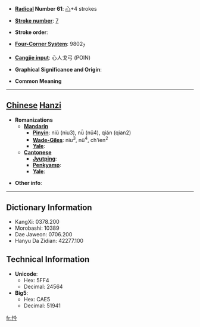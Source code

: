 * '''[[Wiktionary:Chinese radical index| Radical]] Number 61''': [[Wiktionary:Chinese radical index 心|心]]+4 strokes

* '''[[Wiktionary:Chinese total strokes index|Stroke number]]''': [[Wiktionary:Chinese total strokes index 7|7]]

* '''Stroke order''': 

* '''[[Wiktionary:Chinese four corner index|Four-Corner System]]''': 9802<sub>7</sub>

* '''[[Wiktionary:Chinese Cangjie index|Cangjie input]]''': 心人戈弓 (POIN)

* '''Graphical Significance and Origin''': 

* '''Common Meaning'''

----

== [[Chinese]] [[Hanzi]] ==

* '''Romanizations'''
** '''[[Mandarin]]'''
*** '''[[Pinyin]]''': niǔ (niu3), nǜ (nü4), qián (qian2)
*** '''[[Wade-Giles]]''': niu<sup>3</sup>, nü<sup>4</sup>, ch'ien<sup>2</sup>
*** '''[[Yale]]''': 
** '''[[Cantonese]]'''
*** '''[[Jyutping]]''':
*** '''[[Penkyamp]]''': 
*** '''[[Yale]]''': 

* '''Other info''': 

----

== Dictionary Information ==

* KangXi: 0378.200
* Morobashi: 10389
* Dae Jaweon: 0706.200
* Hanyu Da Zidian: 42277.100

== Technical Information ==

* '''Unicode''':
** Hex: 5FF4
** Decimal: 24564
* '''Big5''':
** Hex: CAE5
** Decimal: 51941

[[fr:忴]]